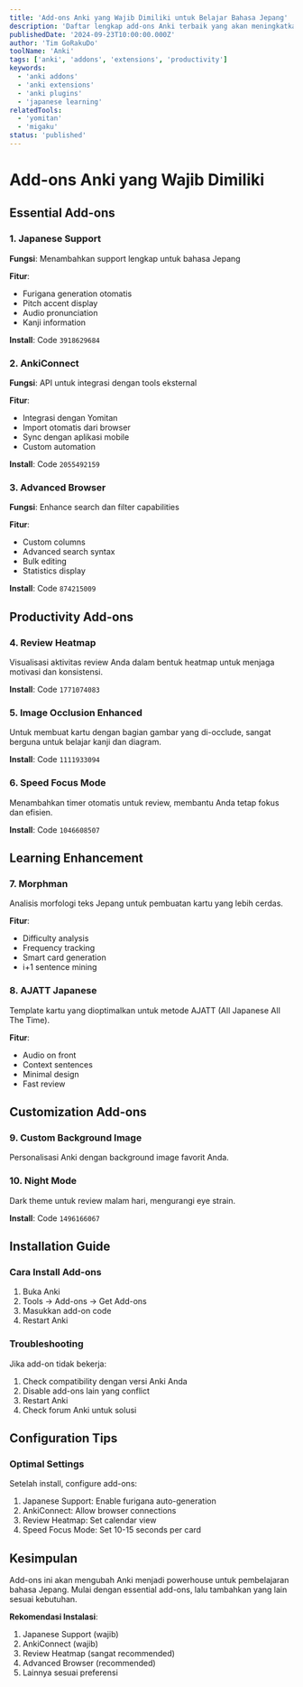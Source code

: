 ```yaml
---
title: 'Add-ons Anki yang Wajib Dimiliki untuk Belajar Bahasa Jepang'
description: 'Daftar lengkap add-ons Anki terbaik yang akan meningkatkan produktivitas dan efektivitas pembelajaran bahasa Jepang Anda.'
publishedDate: '2024-09-23T10:00:00.000Z'
author: 'Tim GoRakuDo'
toolName: 'Anki'
tags: ['anki', 'addons', 'extensions', 'productivity']
keywords:
  - 'anki addons'
  - 'anki extensions'
  - 'anki plugins'
  - 'japanese learning'
relatedTools:
  - 'yomitan'
  - 'migaku'
status: 'published'
---
```


# Add-ons Anki yang Wajib Dimiliki

## Essential Add-ons

### 1. Japanese Support

**Fungsi**: Menambahkan support lengkap untuk bahasa Jepang

**Fitur**:

- Furigana generation otomatis
- Pitch accent display
- Audio pronunciation
- Kanji information

**Install**: Code `3918629684`

### 2. AnkiConnect

**Fungsi**: API untuk integrasi dengan tools eksternal

**Fitur**:

- Integrasi dengan Yomitan
- Import otomatis dari browser
- Sync dengan aplikasi mobile
- Custom automation

**Install**: Code `2055492159`

### 3. Advanced Browser

**Fungsi**: Enhance search dan filter capabilities

**Fitur**:

- Custom columns
- Advanced search syntax
- Bulk editing
- Statistics display

**Install**: Code `874215009`

## Productivity Add-ons

### 4. Review Heatmap

Visualisasi aktivitas review Anda dalam bentuk heatmap untuk menjaga motivasi dan konsistensi.

**Install**: Code `1771074083`

### 5. Image Occlusion Enhanced

Untuk membuat kartu dengan bagian gambar yang di-occlude, sangat berguna untuk belajar kanji dan diagram.

**Install**: Code `1111933094`

### 6. Speed Focus Mode

Menambahkan timer otomatis untuk review, membantu Anda tetap fokus dan efisien.

**Install**: Code `1046608507`

## Learning Enhancement

### 7. Morphman

Analisis morfologi teks Jepang untuk pembuatan kartu yang lebih cerdas.

**Fitur**:

- Difficulty analysis
- Frequency tracking
- Smart card generation
- i+1 sentence mining

### 8. AJATT Japanese

Template kartu yang dioptimalkan untuk metode AJATT (All Japanese All The Time).

**Fitur**:

- Audio on front
- Context sentences
- Minimal design
- Fast review

## Customization Add-ons

### 9. Custom Background Image

Personalisasi Anki dengan background image favorit Anda.

### 10. Night Mode

Dark theme untuk review malam hari, mengurangi eye strain.

**Install**: Code `1496166067`

## Installation Guide

### Cara Install Add-ons

1. Buka Anki
2. Tools → Add-ons → Get Add-ons
3. Masukkan add-on code
4. Restart Anki

### Troubleshooting

Jika add-on tidak bekerja:

1. Check compatibility dengan versi Anki Anda
2. Disable add-ons lain yang conflict
3. Restart Anki
4. Check forum Anki untuk solusi

## Configuration Tips

### Optimal Settings

Setelah install, configure add-ons:

1. Japanese Support: Enable furigana auto-generation
2. AnkiConnect: Allow browser connections
3. Review Heatmap: Set calendar view
4. Speed Focus Mode: Set 10-15 seconds per card

## Kesimpulan

Add-ons ini akan mengubah Anki menjadi powerhouse untuk pembelajaran bahasa Jepang. Mulai dengan essential add-ons, lalu tambahkan yang lain sesuai kebutuhan.

**Rekomendasi Instalasi**:

1. Japanese Support (wajib)
2. AnkiConnect (wajib)
3. Review Heatmap (sangat recommended)
4. Advanced Browser (recommended)
5. Lainnya sesuai preferensi
